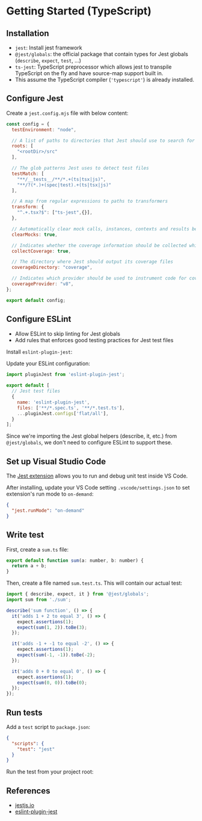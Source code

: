 
# Getting Started (TypeScript)

## Installation 

<PackageManagerTabs command="install --save-dev jest@^29.7.0 ts-jest@^29.2.5 @jest/globals@^29.7.0" />

- `jest`: Install jest framework
- `@jest/globals`: the official package that contain types for Jest globals (`describe`, `expect`, `test`, ...)
- `ts-jest`: TypeScript preprocessor which allows jest to transpile TypeScript on the fly and have source-map support built in.
- This assume the TypeScript compiler (`'typescript'`) is already installed.


## Configure Jest

Create a `jest.config.mjs` file with below content:

```js title="jest.config.mjs"
const config = {
  testEnvironment: "node",

  // A list of paths to directories that Jest should use to search for files in
  roots: [
    "<rootDir>/src"
  ],

  // The glob patterns Jest uses to detect test files
  testMatch: [
    "**/__tests__/**/*.+(ts|tsx|js)",
    "**/?(*.)+(spec|test).+(ts|tsx|js)"
  ],

  // A map from regular expressions to paths to transformers
  transform: {
    "^.+.tsx?$": ["ts-jest",{}],
  },

  // Automatically clear mock calls, instances, contexts and results before every test
  clearMocks: true,

  // Indicates whether the coverage information should be collected while executing the test
  collectCoverage: true,

  // The directory where Jest should output its coverage files
  coverageDirectory: "coverage",

  // Indicates which provider should be used to instrument code for coverage
  coverageProvider: "v8",
};

export default config;
```


## Configure ESLint

- Allow ESLint to skip linting for Jest globals
- Add rules that enforces good testing practices for Jest test files

Install `eslint-plugin-jest`:
<PackageManagerTabs command="install --save-dev eslint-plugin-jest@^28.10.0" />

Update your ESLint configuration:
```js title="eslint.config.mjs"
import pluginJest from 'eslint-plugin-jest';
 
export default [
  // Jest test files
  {
    name: 'eslint-plugin-jest',
    files: ['**/*.spec.ts', '**/*.test.ts'],
    ...pluginJest.configs['flat/all'],
  }
];
```

Since we're importing the Jest global helpers (describe, it, etc.) from `@jest/globals`, we don't need to configure ESLint to support these.


## Set up Visual Studio Code

The [Jest extension](https://marketplace.visualstudio.com/items?itemName=Orta.vscode-jest) allows you to run and debug unit test inside VS Code.

After installing, update your VS Code setting `.vscode/settings.json` to set extension's run mode to `on-demand`:
```json
{
  "jest.runMode": "on-demand"
}
```


## Write test

First, create a `sum.ts` file:

```js
export default function sum(a: number, b: number) {
  return a + b;
}
```

Then, create a file named `sum.test.ts`. This will contain our actual test:

```js
import { describe, expect, it } from '@jest/globals';
import sum from './sum';

describe('sum function', () => {
  it('adds 1 + 2 to equal 3', () => {
    expect.assertions(1);
    expect(sum(1, 2)).toBe(3);
  });

  it('adds -1 + -1 to equal -2', () => {
    expect.assertions(1);
    expect(sum(-1, -1)).toBe(-2);
  });

  it('adds 0 + 0 to equal 0', () => {
    expect.assertions(1);
    expect(sum(0, 0)).toBe(0);
  });
});
```


## Run tests

Add a `test` script to `package.json`:
```json
{
  "scripts": {
    "test": "jest"
  }
}
```

Run the test from your project root:
<PackageManagerTabs command="run test" />


## References

- [jestjs.io](https://jestjs.io/docs/getting-started#using-typescript)
- [eslint-plugin-jest](https://github.com/jest-community/eslint-plugin-jest)